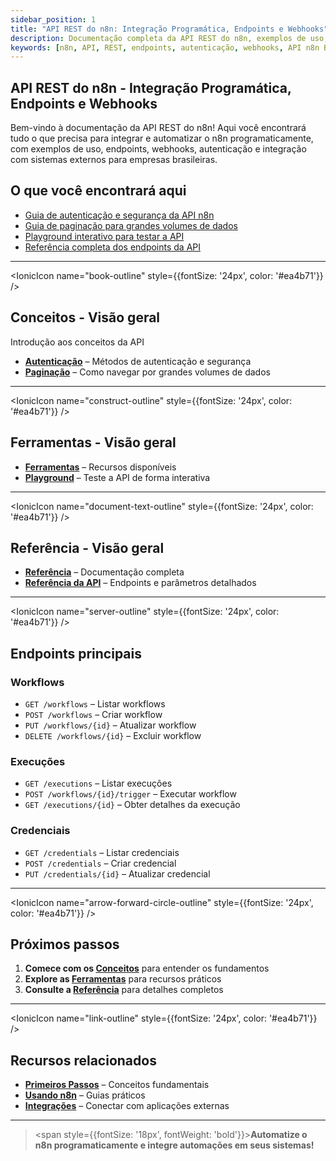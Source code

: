 ---
sidebar_position: 1
title: "API REST do n8n: Integração Programática, Endpoints e Webhooks"
description: Documentação completa da API REST do n8n, exemplos de uso, integração programática, endpoints, webhooks e autenticação para automação empresarial.
keywords: [n8n, API, REST, endpoints, autenticação, webhooks, API n8n Brasil, documentação REST, integração programática, exemplos de uso, integração com sistemas externos]
---


## API REST do n8n - Integração Programática, Endpoints e Webhooks

Bem-vindo à documentação da API REST do n8n! Aqui você encontrará tudo o que precisa para integrar e automatizar o n8n programaticamente, com exemplos de uso, endpoints, webhooks, autenticação e integração com sistemas externos para empresas brasileiras.

## O que você encontrará aqui

- [Guia de autenticação e segurança da API n8n](/api/conceitos/autenticacao)
- [Guia de paginação para grandes volumes de dados](/api/conceitos/paginacao)
- [Playground interativo para testar a API](/api/ferramentas/playground)
- [Referência completa dos endpoints da API](/api/referencia/referencia-api)

---

<IonicIcon name="book-outline" style={{fontSize: '24px', color: '#ea4b71'}} />

## Conceitos - Visão geral

Introdução aos conceitos da API

- **[Autenticação](/api/conceitos/autenticacao)** – Métodos de autenticação e segurança
- **[Paginação](/api/conceitos/paginacao)** – Como navegar por grandes volumes de dados

---

<IonicIcon name="construct-outline" style={{fontSize: '24px', color: '#ea4b71'}} />

## Ferramentas - Visão geral

- **[Ferramentas](/api/ferramentas/playground)** – Recursos disponíveis
- **[Playground](/api/ferramentas/playground)** – Teste a API de forma interativa

---

<IonicIcon name="document-text-outline" style={{fontSize: '24px', color: '#ea4b71'}} />

## Referência - Visão geral

- **[Referência](/referencia/recursos/glossario)** – Documentação completa
- **[Referência da API](/api/referencia/referencia-api)** – Endpoints e parâmetros detalhados

---

<IonicIcon name="server-outline" style={{fontSize: '24px', color: '#ea4b71'}} />

## Endpoints principais

### Workflows

- `GET /workflows` – Listar workflows
- `POST /workflows` – Criar workflow
- `PUT /workflows/{id}` – Atualizar workflow
- `DELETE /workflows/{id}` – Excluir workflow

### Execuções

- `GET /executions` – Listar execuções
- `POST /workflows/{id}/trigger` – Executar workflow
- `GET /executions/{id}` – Obter detalhes da execução

### Credenciais

- `GET /credentials` – Listar credenciais
- `POST /credentials` – Criar credencial
- `PUT /credentials/{id}` – Atualizar credencial

---

<IonicIcon name="arrow-forward-circle-outline" style={{fontSize: '24px', color: '#ea4b71'}} />

## Próximos passos

1. **Comece com os [Conceitos](/primeiros-passos/conceitos-fundamentais)** para entender os fundamentos
2. **Explore as [Ferramentas](/api/ferramentas/playground)** para recursos práticos
3. **Consulte a [Referência](/referencia/recursos/glossario)** para detalhes completos

---

<IonicIcon name="link-outline" style={{fontSize: '24px', color: '#ea4b71'}} />

## Recursos relacionados

- **[Primeiros Passos](/primeiros-passos/guia-instalacao)** – Conceitos fundamentais
- **[Usando n8n](/usando-n8n)** – Guias práticos
- **[Integrações](/integracoes-br/financeiro/compliance-fiscal)** – Conectar com aplicações externas

---

> <span style={{fontSize: '18px', fontWeight: 'bold'}}>**Automatize o n8n programaticamente e integre automações em seus sistemas!**</span>
